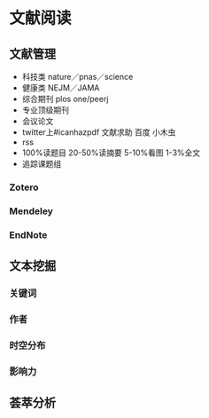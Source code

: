 # 文献阅读

## 文献管理

- 科技类 nature／pnas／science
- 健康类 NEJM／JAMA
- 综合期刊 plos one/peerj
- 专业顶级期刊
- 会议论文
- twitter上#icanhazpdf 文献求助 百度 小木虫
- rss
- 100%读题目 20-50%读摘要 5-10%看图 1-3%全文
- 追踪课题组

### Zotero

### Mendeley

### EndNote

## 文本挖掘

### 关键词

### 作者

### 时空分布

### 影响力

## 荟萃分析